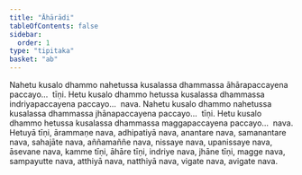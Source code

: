 ```yaml
---
title: "Āhārādi"
tableOfContents: false
sidebar:
  order: 1
type: "tipitaka"
basket: "ab"
---
```



<DynamicBreadcrumb />

<Division number="18">

<Paragraph number="31">
Nahetu kusalo dhammo nahetussa kusalassa dhammassa āhārapaccayena paccayo…  tīṇi.
</Paragraph>

</Division>
<Division number="19">

<Paragraph number="32">
Hetu kusalo dhammo hetussa kusalassa dhammassa indriyapaccayena paccayo…  nava.
</Paragraph>

</Division>
<Division number="20">

<Paragraph number="33">
Nahetu kusalo dhammo nahetussa kusalassa dhammassa jhānapaccayena paccayo…  tīṇi.
</Paragraph>

</Division>
<Division number="21">

<Paragraph number="34">
Hetu kusalo dhammo hetussa kusalassa dhammassa maggapaccayena paccayo…  nava.
</Paragraph>

</Division>
<Division number="22">

<Paragraph number="35">
Hetuyā tīṇi, ārammaṇe nava, adhipatiyā nava, anantare nava, samanantare nava, sahajāte nava, aññamaññe nava, nissaye nava, upanissaye nava, āsevane nava, kamme tīṇi, āhāre tīṇi, indriye nava, jhāne tīṇi, magge nava, sampayutte nava, atthiyā nava, natthiyā nava, vigate nava, avigate nava.
</Paragraph>
</Division>